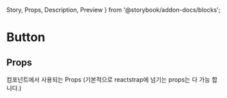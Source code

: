 
  Story,
  Props,
  Description,
  Preview
} from '@storybook/addon-docs/blocks';

# Button

<Description of={ConfigButtonComponent} />

## Props

컴포넌트에서 사용되는 Props
(기본적으로 reactstrap에 넘기는 props는 다 가능 합니다.)

<Props of={ConfigButtonComponent} />
